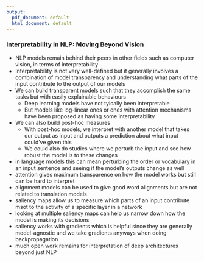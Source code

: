 ```yaml
---
output:
  pdf_document: default
  html_document: default
---
```

### Interpretability in NLP: Moving Beyond Vision
- NLP models remain behind their peers in other fields such as computer vision, in terms of interpretability
- Interpretability is not very well-defined but it generally involves a combination of model transparency and understanding what parts of the input contribute to the output of our models
- We can build transparent models such that they accomplish the same tasks but with easily explainable behaviours
  - Deep learning models have not tyically been interpretable
  - But models like log-linear ones or ones with attention mechanisms have been proposed as having some interpretability
- We can also build post-hoc measures
  - With post-hoc models, we interpret with another model that takes our output as input and outputs a prediction about what input could've given this
  - We could also do studies where we perturb the input and see how robust the model is to these changes
- in language models this can mean perturbing the order or vocabulary in an input sentence and seeing if the model's outputs change as well
- attention gives maximum transparence on how the model works but still can be hard to interpret
- alignment models can be used to give good word alignments but are not related to translation models
- saliency maps allow us to measure which parts of an input contribute msot to the activity of a specific layer in a network
- looking at multiple saliency maps can help us narrow down how the model is making its decisions
- saliency works with gradients which is helpful since they are generally model-agnostic and we take gradients anyways when doing backpropagation
- much open work remains for interpretation of deep architectures beyond just NLP